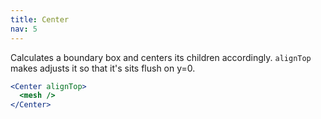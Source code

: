```yaml
---
title: Center
nav: 5
---
```


Calculates a boundary box and centers its children accordingly. `alignTop` makes adjusts it so that it's sits flush on y=0.

```jsx
<Center alignTop>
  <mesh />
</Center>
```

<StoryBookLink link="misc-center--default-story" />

<StoryBookEmbed id="misc-center--default-story" />
